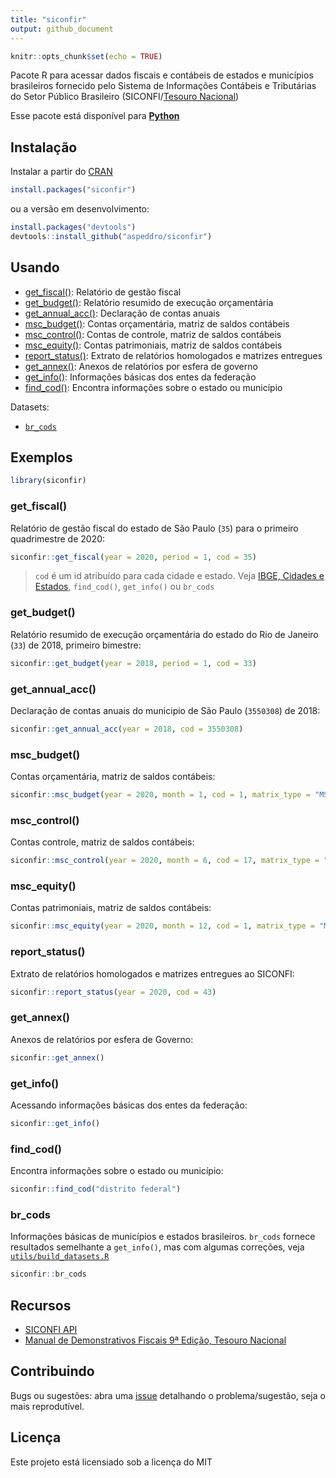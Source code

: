 ```yaml
---
title: "siconfir"
output: github_document
---
```


```r
knitr::opts_chunk$set(echo = TRUE)
```

Pacote R para acessar dados fiscais e contábeis de estados e municípios brasileiros fornecido pelo Sistema de Informações Contábeis e Tributárias do Setor Público Brasileiro (SICONFI/[Tesouro Nacional](https://www.gov.br/tesouronacional/))

Esse pacote está disponível para [**Python**](https://github.com/pedrocastroo/siconfipy)

## Instalação

Instalar a partir do [CRAN](https://cran.r-project.org/package=siconfir)

```r
install.packages("siconfir")
```

ou a versão em desenvolvimento:

```r
install.packages("devtools")
devtools::install_github("aspeddro/siconfir")
```

## Usando

- [get_fiscal()](#get_fiscal): Relatório de gestão fiscal
- [get_budget()](#get_budget): Relatório resumido de execução orçamentária
- [get_annual_acc()](#get_annual_acc): Declaração de contas anuais
- [msc_budget()](#msc_budget): Contas orçamentária, matriz de saldos contábeis
- [msc_control()](#msc_control): Contas de controle, matriz de saldos contábeis
- [msc_equity()](#msc_equity): Contas patrimoniais, matriz de saldos contábeis
- [report_status()](#report_status): Extrato de relatórios homologados e matrizes entregues
- [get_annex()](#get_annex): Anexos de relatórios por esfera de governo 
- [get_info()](#get_info): Informações básicas dos entes da federação
- [find_cod()](#find_cod): Encontra informações sobre o estado ou município

Datasets:

- [`br_cods`](#br_cods)

## Exemplos

```r
library(siconfir)
```

### get_fiscal(){#get_fiscal}

Relatório de gestão fiscal do estado de São Paulo (`35`) para o primeiro quadrimestre de 2020:

```r
siconfir::get_fiscal(year = 2020, period = 1, cod = 35)
```

> `cod` é um id atribuído para cada cidade e estado. Veja [IBGE, Cidades e Estados](https://www.ibge.gov.br/cidades-e-estados.html?view=municipio), `find_cod()`, `get_info()` ou `br_cods`

### get_budget(){#get_budget}

Relatório resumido de execução orçamentária do estado do Rio de Janeiro (`33`) de 2018, primeiro bimestre:

```r
siconfir::get_budget(year = 2018, period = 1, cod = 33)
```

### get_annual_acc(){#get_annual_acc}

Declaração de contas anuais do municipio de São Paulo (`3550308`) de 2018:

```r
siconfir::get_annual_acc(year = 2018, cod = 3550308)
```

### msc_budget(){#msc_budget}

Contas orçamentária, matriz de saldos contábeis:

```r
siconfir::msc_budget(year = 2020, month = 1, cod = 1, matrix_type = "MSCC", class = 5, value = "period_change")
```

### msc_control(){#msc_control}

Contas controle, matriz de saldos contábeis:

```r
siconfir::msc_control(year = 2020, month = 6, cod = 17, matrix_type = "MSCC", class = 7, value = "ending_balance")
```

### msc_equity(){#msc_equity}

Contas patrimoniais, matriz de saldos contábeis:

```r
siconfir::msc_equity(year = 2020, month = 12, cod = 1, matrix_type = "MSCE", class = 1, value = "beginning_balance") # cod = 1 é o id do Brasil
```

### report_status(){#report_status}

Extrato de relatórios homologados e matrizes entregues ao SICONFI:

```r
siconfir::report_status(year = 2020, cod = 43)
```

### get_annex(){#get_annex}

Anexos de relatórios por esfera de Governo:

```r
siconfir::get_annex()
```

### get_info(){#get_info}

Acessando informações básicas dos entes da federação:

```r
siconfir::get_info()
```

### find_cod(){#find_cod}

Encontra informações sobre o estado ou município:

```r
siconfir::find_cod("distrito federal")
```

### br_cods{#br_cods}

Informações básicas de municípios e estados brasileiros. `br_cods` fornece resultados semelhante a `get_info()`, mas com algumas correções, veja [`utils/build_datasets.R`](utils/build_datasets.R)

```r
siconfir::br_cods
```

## Recursos

- [SICONFI API](http://apidatalake.tesouro.gov.br/docs/siconfi/)
- [Manual de Demonstrativos Fiscais 9ª Edição, Tesouro Nacional](https://conteudo.tesouro.gov.br/manuais/index.php?option=com_content&view=categories&id=560&Itemid=675)

## Contribuindo

Bugs ou sugestões: abra uma [issue](https://github.com/pedrocastroo/siconfir/issues) detalhando o problema/sugestão, seja o mais reprodutível.

## Licença

Este projeto está licensiado sob a licença do MIT